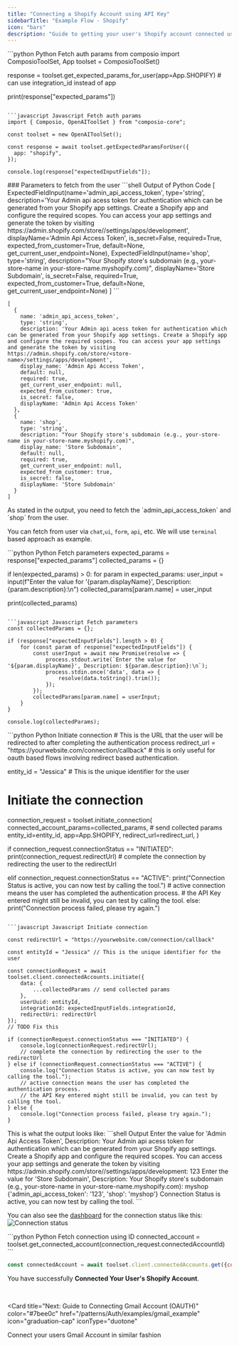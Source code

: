 ```yaml
---
title: "Connecting a Shopify Account using API Key"
sidebarTitle: "Example Flow - Shopify"
icon: "bars"
description: "Guide to getting your user's Shopify account connected using API Key"
---
```



<Steps>
<Step title="Fetching Authentication Parameters">
<CodeGroup>
```python Python Fetch auth params 
from composio import ComposioToolSet, App
toolset = ComposioToolSet()

response = toolset.get_expected_params_for_user(app=App.SHOPIFY) # can use integration_id instead of app

print(response["expected_params"])
```

```javascript Javascript Fetch auth params
import { Composio, OpenAIToolSet } from "composio-core";

const toolset = new OpenAIToolSet();

const response = await toolset.getExpectedParamsForUser({
  app: "shopify",
});

console.log(response["expectedInputFields"]);
```

</CodeGroup>
### Parameters to fetch from the user
<CodeGroup>
```shell Output of Python Code
[
ExpectedFieldInput(name='admin_api_access_token', type='string',
    description='Your Admin api acess token for authentication which can be generated from your Shopify app settings. Create a Shopify app and configure the required scopes. You can access your app settings and generate the token by visiting https://admin.shopify.com/store/<store-name>/settings/apps/development',
    displayName='Admin Api Access Token', is_secret=False, required=True,
    expected_from_customer=True, default=None, get_current_user_endpoint=None),
ExpectedFieldInput(name='shop', type='string',
    description="Your Shopify store's subdomain (e.g., your-store-name in your-store-name.myshopify.com)", 
    displayName='Store Subdomain', is_secret=False, required=True,
    expected_from_customer=True, default=None, get_current_user_endpoint=None)
]
```

```shell Output of Javascript Code
[
  {
    name: 'admin_api_access_token',
    type: 'string',
    description: 'Your Admin api acess token for authentication which can be generated from your Shopify app settings. Create a Shopify app and configure the required scopes. You can access your app settings and generate the token by visiting https://admin.shopify.com/store/<store-name>/settings/apps/development',
    display_name: 'Admin Api Access Token',
    default: null,
    required: true,
    get_current_user_endpoint: null,
    expected_from_customer: true,
    is_secret: false,
    displayName: 'Admin Api Access Token'
  },
  {
    name: 'shop',
    type: 'string',
    description: "Your Shopify store's subdomain (e.g., your-store-name in your-store-name.myshopify.com)",
    display_name: 'Store Subdomain',
    default: null,
    required: true,
    get_current_user_endpoint: null,
    expected_from_customer: true,
    is_secret: false,
    displayName: 'Store Subdomain'
  }
]
```
</CodeGroup>
As stated in the output, you need to fetch the `admin_api_access_token` and `shop` from the user.

You can fetch from user via `chat`,`ui`, `form`, `api`, etc. We will use `terminal` based approach as example.

</Step>
<Step title="Asking the user for the parameters">
<CodeGroup>
```python Python Fetch parameters
expected_params = response["expected_params"]
collected_params = {}

if len(expected_params) > 0:
    for param in expected_params:
        user_input = input(f"Enter the value for '{param.displayName}', Description: {param.description}:\n")
        collected_params[param.name] = user_input

print(collected_params)
```

```javascript Javascript Fetch parameters
const collectedParams = {};

if (response["expectedInputFields"].length > 0) {
    for (const param of response["expectedInputFields"]) {
        const userInput = await new Promise(resolve => {
            process.stdout.write(`Enter the value for '${param.displayName}', Description: ${param.description}:\n`);
            process.stdin.once('data', data => {
                resolve(data.toString().trim());
            });
        });
        collectedParams[param.name] = userInput;
    }
}

console.log(collectedParams);
```
</CodeGroup>

</Step>
    <Step title="Creating a Connection with Collected Parameters">
<CodeGroup>
```python Python Initiate connection 
# This is the URL that the user will be redirected to after completing the authentication process
redirect_url = "https://yourwebsite.com/connection/callback"
# this is only useful for oauth based flows involving redirect based authentication. 

entity_id = "Jessica"  # This is the unique identifier for the user

# Initiate the connection
connection_request = toolset.initiate_connection(
    connected_account_params=collected_params, # send collected params
    entity_id=entity_id,
    app=App.SHOPIFY,
    redirect_url=redirect_url,
)


if connection_request.connectionStatus == "INITIATED":
    print(connection_request.redirectUrl)
    # complete the connection by redirecting the user to the redirectUrl
    
elif connection_request.connectionStatus == "ACTIVE":
    print("Connection Status is active, you can now test by calling the tool.")
    # active connection means the user has completed the authentication process. 
    # the API Key entered might still be invalid, you can test by calling the tool.
else:
    print("Connection process failed, please try again.")
```

```javascript Javascript Initiate connection 

const redirectUrl = "https://yourwebsite.com/connection/callback"

const entityId = "Jessica" // This is the unique identifier for the user

const connectionRequest = await toolset.client.connectedAccounts.initiate({
    data: {
        ...collectedParams // send collected params
    },
    userUuid: entityId,
    integrationId: expectedInputFields.integrationId, 
    redirectUri: redirectUrl
});
// TODO Fix this 

if (connectionRequest.connectionStatus === "INITIATED") {
    console.log(connectionRequest.redirectUrl);
    // complete the connection by redirecting the user to the redirectUrl
} else if (connectionRequest.connectionStatus === "ACTIVE") {
    console.log("Connection Status is active, you can now test by calling the tool.");
    // active connection means the user has completed the authentication process. 
    // the API Key entered might still be invalid, you can test by calling the tool.
} else {
    console.log("Connection process failed, please try again.");
}
```
</CodeGroup>
        This is what the output looks like:
<CodeGroup>
```shell Output
Enter the value for 'Admin Api Access Token', Description: Your Admin api acess token for authentication which can be generated from your Shopify app settings. Create a Shopify app and configure the required scopes. You can access your app settings and generate the token by visiting https://admin.shopify.com/store/<store-name>/settings/apps/development:
123
Enter the value for 'Store Subdomain', Description: Your Shopify store's subdomain (e.g., your-store-name in your-store-name.myshopify.com):
myshop
{'admin_api_access_token': '123', 'shop': 'myshop'}
Connection Status is active, you can now test by calling the tool.
```
</CodeGroup>

You can also see the [dashboard](https://app.composio.dev/connections?page=1&status=ALL) for the connection status like this:
![Connection status](/patterns/Auth/examples/gif/connection_status.gif)

</Step>
<Step title="Get specific Connected Account">
<CodeGroup>
```python Python Fetch connection using ID 
connected_account = toolset.get_connected_account(connection_request.connectedAccountId)
```

```javascript Javascript Fetch connection using ID 
const connectedAccount = await toolset.client.connectedAccounts.get({connectedAccountId:connectionRequest.connectedAccountId})
```
</CodeGroup>
</Step>
</Steps>

You have successfully **Connected Your User's Shopify Account**.

<br/>

<Card
  title="Next: Guide to Connecting Gmail Account (OAUTH)"
  color="#7bee0c"
  href="/patterns/Auth/examples/gmail_example"
  icon="graduation-cap"
  iconType="duotone"
>
  Connect your users Gmail Account in similar fashion 
</Card>
